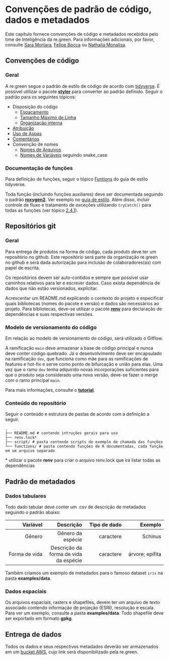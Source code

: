 # Convenções de padrão de código, dados e metadados

Este capítulo fornece convenções de código e metadados recebidos pelo time de Inteligência da re.green. Para informações adicionais, por favor, consulte [Sara Mortara](mailto:sara.mortara@re.green), [Felipe Bocca](mailto:felipe.bocca@re.green) ou [Nathalia Monalisa](mailto:nathalia.monalisa@re.green).

## Convenções de código

### Geral 

A re.green segue o padrão de estilo de código 
de acordo com [tidyverse](https://style.tidyverse.org). É possível utilizar o pacote [**styler**](https://cran.r-project.org/web/packages/styler/vignettes/introducing_styler.html) para converter ao padrão definido. Seguir o padrão para os seguintes tópicos:

- Disposição do código
    - [Espaçamento](https://style.tidyverse.org/syntax.html#spacing)
    - [Tamanho Máximo de Linha](https://style.tidyverse.org/syntax.html#long-lines)
    - [Organização interna](https://style.tidyverse.org/files.html#internal-structure)
- [Atribuição](https://style.tidyverse.org/syntax.html#assignment)
- [Uso de Aspas](https://style.tidyverse.org/syntax.html#character-vectors)
- [Comentários](https://style.tidyverse.org/syntax.html#comments)
- Convenção de nomes
    - [Nomes de Arquivos](https://style.tidyverse.org/files.html#names)
    - [Nomes de Variáveis](https://style.tidyverse.org/syntax.html#object-names) seguindo snake_case

### Documentação de funções

Para definição de funções, seguir o tópico [Funtions](https://style.tidyverse.org/functions.html) do guia de estilo tidyverse. 

Toda função (incluindo funções auxiliares) deve ser documentada seguindo o padrão [**roxygen2**](https://cran.r-project.org/web/packages/roxygen2/vignettes/roxygen2.html). Ver exemplo no [guia de estilo](https://style.tidyverse.org/documentation.html). Além disso, incluir controle de fluxo e tratamento de exceções utilizando `tryCatch()` para todas as funções (ver tópico [2.4.1](https://style.tidyverse.org/syntax.html#indenting)).



## Repositórios git

### Geral

Para entrega de produtos na forma de código, cada produto deve ter um repositório no github. Este repositório será parte da organização re.green no github e será dada autorização para inclusão de colaboradores(as) com papel de escrita.

Os repositórios devem ser auto-contidos e sempre que possível usar caminhos relativos para ler e escrever dados. Caso exista dependência de dados que não estão versionados, explicitar.

Acrescentar um README.md explicando o contexto do projeto e especificar quais bibliotecas (nomes do pacote e versão) e dados são necessários ao projeto. Para bibliotecas, deve-se utilizar o pacote [**renv**](https://rstudio.github.io/renv/articles/renv.html) para declaração de dependências e suas respectivas versões.

### Modelo de versionamento do código

Em relação ao modelo de versionamento do código, será utilizado o Gitflow. 

A ramificação `main` deve armazenar a base de código principal e nunca deve conter código quebrado. Já o desenvolvimento deve ser encapsulado na ramificação `dev`, que funciona como mãe para as ramificações de features e hot-fix e serve como ponto de bifurcação e união para elas. Uma vez que o ramo `dev` tenha adquirido novas incorporações suficientes para que o produto seja considerado uma nova versão, deve-se fazer o merge com o ramo principal `main`.

Para mais informações, consulte o [**tutorial**](https://www.atlassian.com/br/git/tutorials/comparing-workflows/gitflow-workflow).


### Conteúdo do repositório

Seguir o conteúdo e estrutura de pastas de acordo com a definição a seguir. 

    .
    ├── README.md # contendo intruções gerais para uso 
    ├── renv.lock*
    ├── script/ # pasta contendo scripts de exemplo de chamada das funções
    └── functions/ # pasta contendo funções de R documentadas, cada função em um arquivo separado

\* utilizar o pacote **renv** para criar o arquivo renv.lock que irá listar todas as dependências



## Padrão de metadados

### Dados tabulares

Todo dado tabular deve conter um .csv de descrição de metadados seguindo o padrão abaixo:

Variável | Descrição | Tipo de dado | Exemplo
--------:|--------:| --------:|--------:
Gênero| Gênero da espécie | caractere | Schinus
Forma de vida | Descrição da forma de vida da espécie | caractere | árvore; epífita 


Também criamos um exemplo de metadados para o famoso dataset `iris` na pasta **examples/data**.

### Dados espaciais

Os arquivos espaciais, rasters e shapefiles, devem ter um arquivo de texto associado contendo informação de projeção (ESRI), resolução e escala. Para ver um exemplo, consulte a pasta **examples/data**. Todo shapefile deve ser exportado em formato **gpkg**.

## Entrega de dados

Todos os dados e seus respectivos metadados deverão ser armazenados em um [bucket AWS](https://aws.amazon.com/pt/s3/), cujo link será disponibilizado pela re.green. 

